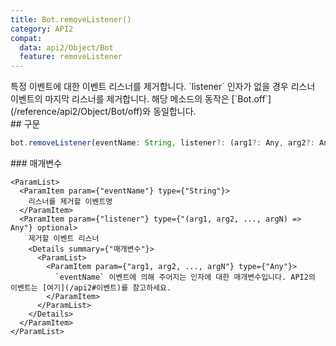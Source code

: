 ```yaml
---
title: Bot.removeListener()
category: API2
compat:
  data: api2/Object/Bot
  feature: removeListener
---
```


<Section>
  특정 이벤트에 대한 이벤트 리스너를 제거합니다. `listener` 인자가 없을 경우 리스너 이벤트의 마지막 리스너를 제거합니다. 해당 메소드의 동작은 [`Bot.off`](/reference/api2/Object/Bot/off)와
  동일합니다.
</Section>
<Section>
  ## 구문

  ~~~js
  bot.removeListener(eventName: String, listener?: (arg1?: Any, arg2?: Any, ... argN?: Any) => Any);
  ~~~

  <Section>
    ### 매개변수

    <ParamList>
      <ParamItem param={"eventName"} type={"String"}>
        리스너를 제거할 이벤트명
      </ParamItem>
      <ParamItem param={"listener"} type={"(arg1, arg2, ..., argN) => Any"} optional>
        제거할 이벤트 리스너
        <Details summary={"매개변수"}>
          <ParamList>
            <ParamItem param={"arg1, arg2, ..., argN"} type={"Any"}>
              `eventName` 이벤트에 의해 주어지는 인자에 대한 매개변수입니다. API2의 이벤트는 [여기](/api2#이벤트)를 참고하세요.
            </ParamItem>
          </ParamList>
        </Details>
      </ParamItem>
    </ParamList>
  </Section>
</Section>